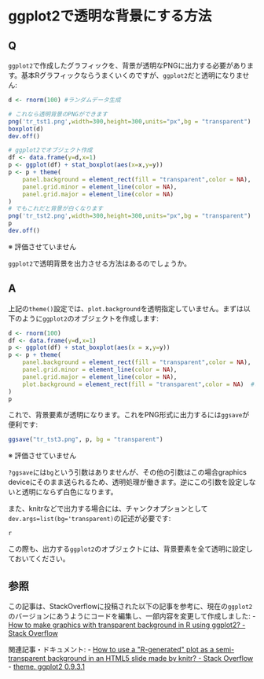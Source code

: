 # ggplot2で透明な背景にする方法

## Q
`ggplot2`で作成したグラフィックを、背景が透明なPNGに出力する必要があります。基本Rグラフィックならうまくいくのですが、`ggplot2`だと透明になりません:
```r
d <- rnorm(100) #ランダムデータ生成

# これなら透明背景のPNGができます
png('tr_tst1.png',width=300,height=300,units="px",bg = "transparent")
boxplot(d)
dev.off()

# ggplot2でオブジェクト作成
df <- data.frame(y=d,x=1)
p <- ggplot(df) + stat_boxplot(aes(x=x,y=y)) 
p <- p + theme(
    panel.background = element_rect(fill = "transparent",color = NA),
    panel.grid.minor = element_line(color = NA), 
    panel.grid.major = element_line(color = NA)
)
# でもこれだと背景が白くなります
png('tr_tst2.png',width=300,height=300,units="px",bg = "transparent")
p
dev.off()
```

※ 評価させていません

`ggplot2`で透明背景を出力させる方法はあるのでしょうか。

## A
上記の`theme()`設定では、`plot.background`を透明指定していません。まずは以下のように`ggplot2`のオブジェクトを作成します:

```r
d <- rnorm(100)
df <- data.frame(y=d,x=1)
p <- ggplot(df) + stat_boxplot(aes(x = x,y=y)) 
p <- p + theme(
    panel.background = element_rect(fill = "transparent",color = NA),
    panel.grid.minor = element_line(color = NA), 
    panel.grid.major = element_line(color = NA),
    plot.background = element_rect(fill = "transparent",color = NA)  #ここを追加
)
p
```

これで、背景要素が透明になります。これをPNG形式に出力するには`ggsave`が便利です:

```r
ggsave("tr_tst3.png", p, bg = "transparent")
```

※ 評価させていません

`?ggsave`には`bg`という引数はありませんが、その他の引数はこの場合graphics deviceにそのまま送られるため、透明処理が働きます。逆にこの引数を設定しないと透明にならず白色になります。

また、knitrなどで出力する場合には、チャンクオプションとして`dev.args=list(bg='transparent)`の記述が必要です:
```
{r hogehoge, dev.args = list(bg = 'transparent')}
```

この際も、出力する`ggplot2`のオブジェクトには、背景要素を全て透明に設定しておいてください。


## 参照
この記事は、StackOverflowに投稿された以下の記事を参考に、現在の`ggplot2`のバージョンにあうようにコードを編集し、一部内容を変更して作成しました:
- [How to make graphics with transparent background in R using ggplot2? - Stack Overflow](http://stackoverflow.com/questions/7455046/how-to-make-graphics-with-transparent-background-in-r-using-ggplot2)

関連記事・ドキュメント:
- [How to use a &quot;R-generated&quot; plot as a semi-transparent background in an HTML5 slide made by knitr? - Stack Overflow](http://stackoverflow.com/questions/13813471/how-to-use-a-r-generated-plot-as-a-semi-transparent-background-in-an-html5-sli/13826154#13826154)
- [theme. ggplot2 0.9.3.1](http://docs.ggplot2.org/current/theme.html)